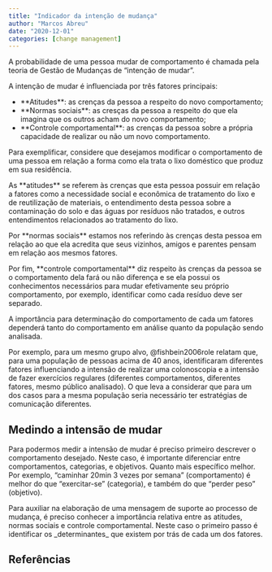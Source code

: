 ```yaml
---
title: "Indicador da intenção de mudança"
author: "Marcos Abreu"
date: "2020-12-01"
categories: [change management]
---
```


A probabilidade de uma pessoa mudar de comportamento é chamada pela teoria de Gestão de Mudanças de "intenção de mudar".

A intenção de mudar é influenciada por três fatores principais:

-   \*\*Atitudes\*\*: as crenças da pessoa a respeito do novo comportamento;
-   \*\*Normas sociais\*\*: as cresças da pessoa a respeito do que ela imagina que os outros acham do novo comportamento;
-   \*\*Controle comportamental\*\*: as crenças da pessoa sobre a própria capacidade de realizar ou não um novo comportamento.

Para exemplificar, considere que desejamos modificar o comportamento de uma pessoa em relação a forma como ela trata o lixo doméstico que produz em sua residência.

As \*\*atitudes\*\* se referem às crenças que esta pessoa possuir em relação a fatores como a necessidade social e econômica de tratamento do lixo e de reutilização de materiais, o entendimento desta pessoa sobre a contaminação do solo e das águas por resíduos não tratados, e outros entendimentos relacionados ao tratamento do lixo.

Por \*\*normas sociais\*\* estamos nos referindo às crenças desta pessoa em relação ao que ela acredita que seus vizinhos, amigos e parentes pensam em relação aos mesmos fatores.

Por fim, \*\*controle comportamental\*\* diz respeito às crenças da pessoa se o comportamento dela fará ou não diferença e se ela possui os conhecimentos necessários para mudar efetivamente seu próprio comportamento, por exemplo, identificar como cada resíduo deve ser separado.

A importância para determinação do comportamento de cada um fatores dependerá tanto do comportamento em análise quanto da população sendo analisada.

Por exemplo, para um mesmo grupo alvo, \@fishbein2006role relatam que, para uma população de pessoas acima de 40 anos, identificaram diferentes fatores influenciando a intensão de realizar uma colonoscopia e a intensão de fazer exercícios regulares (diferentes comportamentos, diferentes fatores, mesmo público analisado). O que leva a considerar que para um dos casos para a mesma população seria necessário ter estratégias de comunicação diferentes.

## Medindo a intensão de mudar

Para podermos medir a intensão de mudar é preciso primeiro descrever o comportamento desejado. Neste caso, é importante diferenciar entre comportamentos, categorias, e objetivos. Quanto mais específico melhor. Por exemplo, "caminhar 20min 3 vezes por semana" (comportamento) é melhor do que "exercitar-se" (categoria), e também do que "perder peso" (objetivo).

Para auxiliar na elaboração de uma mensagem de suporte ao processo de mudança, é preciso conhecer a importância relativa entre as atitudes, normas sociais e controle comportamental. Neste caso o primeiro passo é identificar os \_determinantes\_ que existem por trás de cada um dos fatores.

## Referências
